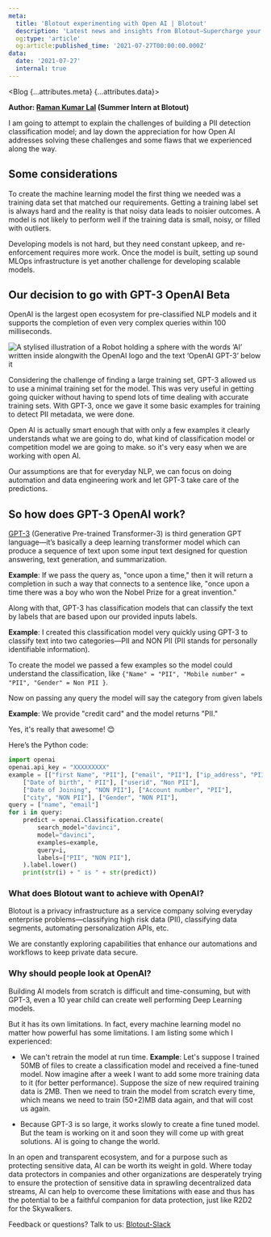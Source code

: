 ```yaml
---
meta:
  title: 'Blotout experimenting with Open AI | Blotout'
  description: 'Latest news and insights from Blotout—Supercharge your marketing signals in the post-cookie world'
  og:type: 'article'
  og:article:published_time: '2021-07-27T00:00:00.000Z'
data:
  date: '2021-07-27'
  internal: true
---
```



<Blog {...attributes.meta} {...attributes.data}>

**Author: [Raman Kumar Lal](https://www.linkedin.com/in/raman-kumar-lal-a65581181/) (Summer Intern at Blotout)**

I am going to attempt to explain the challenges of building a PII detection classification model; and lay down the appreciation for how Open AI addresses solving these challenges and some flaws that we experienced along the way.

## Some considerations

To create the machine learning model the first thing we needed was a training data set that matched our requirements. Getting a training label set is always hard and the reality is that noisy data leads to noisier outcomes. A model is not likely to perform well if the training data is small, noisy, or filled with outliers.

Developing models is not hard, but they need constant upkeep, and re-enforcement requires more work. Once the model is built, setting up sound MLOps infrastructure is yet another challenge for developing scalable models.

## Our decision to go with GPT-3 OpenAI Beta

OpenAI is the largest open ecosystem for pre-classified NLP models and it supports the completion of even very complex queries within 100 milliseconds.

<div className='right'>
  <img src='/img/blog/open-ai/open-ai.jpg' alt='A stylised illustration of a Robot holding a sphere with the words ‘AI’ written inside alongwith the OpenAI logo and the text ‘OpenAI GPT-3’ below it' />
</div>

Considering the challenge of finding a large training set, GPT-3 allowed us to use a minimal training set for the model. This was very useful in getting going quicker without having to spend lots of time dealing with accurate training sets. With GPT-3, once we gave it some basic examples for training to detect PII metadata, we were done.

Open AI is actually smart enough that with only a few examples it clearly understands what we are going to do, what kind of classification model or competition model we are going to make. so it's very easy when we are working with open AI.

Our assumptions are that for everyday NLP, we can focus on doing automation and data engineering work and let GPT-3 take care of the predictions.

## So how does GPT-3 OpenAI work?

[GPT-3](https://openai.com/blog/gpt-3-apps/) (Generative Pre-trained Transformer-3) is third generation GPT language—it’s basically a deep learning transformer model which can produce a sequence of text upon some input text designed for question answering, text generation, and summarization.

**Example**: If we pass the query as, "once upon a time," then it will return a completion in such a way that connects to a sentence like, "once upon a time there was a boy who won the Nobel Prize for a great invention."

Along with that, GPT-3 has classification models that can classify the text by labels that are based upon our provided inputs labels.

**Example**: I created this classification model very quickly using GPT-3 to classify text into two categories—PII and NON PII (PII stands for personally identifiable information).

To create the model we passed a few examples so the model could understand the classification, like `{"Name" = "PII", "Mobile number" = "PII", "Gender" = Non PII }`.

Now on passing any query the model will say the category from given labels

**Example**: We provide "credit card" and the model returns "PII."

Yes, it's really that awesome! 😊

Here’s the Python code:

```python
import openai
openai.api_key = "XXXXXXXXX"
example = [["first Name", "PII"], ["email", "PII"], ["ip_address", "PII"],
    ["Date of birth", " PII"], ["userid", "Non PII"],
    ["Date of Joining", "NON PII"], ["Account number", "PII"],
    ["city", "NON PII"], ["Gender", "NON PII"],
query = ["name", "email"]
for i in query:
    predict = openai.Classification.create(
        search_model="davinci",
        model="davinci",
        examples=example,
        query=i,
        labels=["PII", "NON PII"],
    ).label.lower()
    print(str(i) + " is " + str(predict))
```

### What does Blotout want to achieve with OpenAI?

Blotout is a privacy infrastructure as a service company solving everyday enterprise problems—classifying high risk data (PII), classifying data segments, automating personalization APIs, etc.

We are constantly exploring capabilities that enhance our automations and workflows to keep private data secure.

### Why should people look at OpenAI?

Building AI models from scratch is difficult and time-consuming, but with GPT-3, even a 10 year child can create well performing Deep Learning models.

But it has its own limitations. In fact, every machine learning model no matter how powerful has some limitations. I am listing some which I experienced:

- We can't retrain the model at run time. **Example**: Let's suppose I trained 50MB of files to create a classification model and received a fine-tuned model. Now imagine after a week I want to add some more training data to it (for better performance). Suppose the size of new required training data is 2MB. Then we need to train the model from scratch every time, which means we need to train (50+2)MB data again, and that will cost us again.

- Because GPT-3 is so large, it works slowly to create a fine tuned model. But the team is working on it and soon they will come up with great solutions. AI is going to change the world.

In an open and transparent ecosystem, and for a purpose such as protecting sensitive data, AI can be worth its weight in gold. Where today data protectors in companies and other organizations are desperately trying to ensure the protection of sensitive data in sprawling decentralized data streams, AI can help to overcome these limitations with ease and thus has the potential to be a faithful companion for data protection, just like R2D2 for the Skywalkers.

Feedback or questions? Talk to us: [Blotout-Slack](https://blotout-shared.slack.com)

</Blog>
